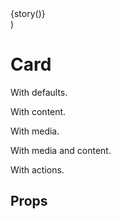 

  <div style={{ width: '100%', maxWidth: '480px' }}>{story()}</div>
)

<Meta of={CardStories} />

# Card

With defaults.

<Preview>
  <Story of={CardStories.WithDefaults} />
</Preview>

With content.

<Preview>
  <Story of={CardStories.WithContent} />
</Preview>

With media.

<Preview>
  <Story of={CardStories.WithMedia} />
</Preview>

With media and content.

<Preview>
  <Story of={CardStories.WithMediaAndContent} />
</Preview>

With actions.

<Preview>
  <Story of={CardStories.WithActions} />
</Preview>

## Props

<ArgsTable of={Card} />
